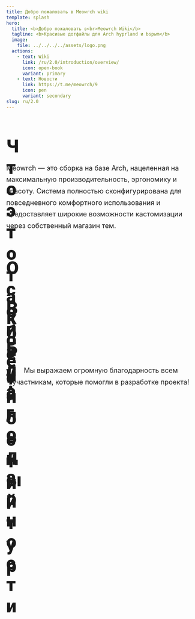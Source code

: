 ```yaml
---
title: Добро пожаловать в Meowrch wiki
template: splash
hero:
  title: <b>Добро пожаловать в<br>Meowrch Wiki</b>
  tagline: <b>Красивые дотфайлы для Arch hyprland и bspwm</b>
  image:
    file: ../../../../assets/logo.png
  actions:
    - text: Wiki
      link: /ru/2.0/introduction/overview/
      icon: open-book
      variant: primary
    - text: Новости
      link: https://t.me/meowrch/9
      icon: pen
      variant: secondary
slug: ru/2.0
---
```



<div style="margin-bottom: 3rem;">
  <h1 style="font-family: 'Roboto', sans-serif; font-weight: 900; font-size: 3rem; color: var(--ctp-text); display: flex; align-items: center; justify-content: flex-start; gap: 0.75rem; margin-bottom: 2rem;">
    <Icon name="information" style="color: var(--ctp-mauve); width: 2.5rem; height: 2.5rem;" />
    Что это такое?
  </h1>
  <p style="color: var(--ctp-subtext1); font-size: 1.125rem; line-height: 1.7; max-width: 800px; margin: 0 auto 2rem auto;">
    Meowrch — это сборка на базе Arch, нацеленная на максимальную производительность, эргономику и красоту. 
    Система полностью сконфигурирована для повседневного комфортного использования и предоставляет широкие возможности кастомизации через собственный магазин тем.
  </p>
</div>

<div style="margin-top: 4rem; margin-bottom: 3rem;">
  <h1 style="font-family: 'Roboto', sans-serif; font-weight: 900; font-size: 3rem; color: var(--ctp-text); display: flex; align-items: center; justify-content: flex-start; gap: 0.75rem; margin-bottom: 2rem;">
    <Icon name="star" style="color: var(--ctp-mauve); width: 2.5rem; height: 2.5rem;" />
    Особенности
  </h1>
</div>

<CardGrid stagger>
  <FeatureCard
    icon="setting"
    iconColor="settings"
    title="Полная конфигурация"
    body="Система полностью настроена для ежедневного комфортного использования"
  />
  <FeatureCard
    icon="puzzle"
    iconColor="custom"
    title="Кастомизация"
    body="Широкие возможности кастомизации и собственное хранилище кастомных тем"
  />
  <FeatureCard
    icon="rocket"
    iconColor="performance"
    title="Производительность"
    body="Горячие клавиши спроектированы для максимальной продуктивности"
  />
  <FeatureCard
    icon="download"
    iconColor="robot"
    title="Автоустановка"
    body="Автоматическая установка и настройка системы"
  />
  <FeatureCard
    icon="add-document"
    iconColor="package"
    title="Chaotic AUR"
    body="Поддержка Chaotic AUR для быстрого установления популярных AUR пакетов"
  />
  <FeatureCard
    icon="star"
    iconColor="design"
    title="Современный дизайн"
    body="Предоставление непрерывной и надежной поддержки для успешной работы проекта"
  />
</CardGrid>

<div style="margin-top: 4rem; margin-bottom: 3rem;">
  <h1 style="font-family: 'Roboto', sans-serif; font-weight: 900; font-size: 3rem; color: var(--ctp-text); display: flex; align-items: center; justify-content: flex-start; gap: 0.75rem; margin-bottom: 2rem;">
    <Icon name="laptop" style="color: var(--ctp-mauve); width: 2.5rem; height: 2.5rem;" />
    Визуальный тур
  </h1>
</div>

<CardGrid>
  <ShowcaseCard
    author="Meowrch"
    imageSrc={screenshot1.src}
    src="https://github.com/meowrch/meowrch"
  />
  <ShowcaseCard
    author="Meowrch"
    imageSrc={screenshot2.src}
    src="https://github.com/meowrch/meowrch"
  />
  <ShowcaseCard
    author="Meowrch"
    imageSrc={screenshot3.src}
    src="https://github.com/meowrch/meowrch"
  />
  <ShowcaseCard
    author="Meowrch"
    imageSrc={screenshot4.src}
    src="https://github.com/meowrch/meowrch"
  />
  <ShowcaseCard
    author="Meowrch"
    imageSrc={screenshot5.src}
    src="https://github.com/meowrch/meowrch"
  />
  <ShowcaseCard
    author="Meowrch"
    imageSrc={screenshot6.src}
    src="https://github.com/meowrch/meowrch"
  />
  <ShowcaseCard
    author="Meowrch"
    imageSrc={screenshot7.src}
    src="https://github.com/meowrch/meowrch"
  />
</CardGrid>

<div style="margin-top: 4rem; margin-bottom: 3rem;">
  <h1 style="font-family: 'Roboto', sans-serif; font-weight: 900; font-size: 3rem; color: var(--ctp-text); display: flex; align-items: center; justify-content: flex-start; gap: 0.75rem; margin-bottom: 2rem;">
    <Icon name="heart" style="color: var(--ctp-mauve); width: 2.5rem; height: 2.5rem;" />
    Благодарности
  </h1>
  <p style="color: var(--ctp-subtext1); font-size: 1.125rem; line-height: 1.7; max-width: 800px; margin: 0 auto 2rem auto; text-align: center;">
    Мы выражаем огромную благодарность всем участникам, которые помогли в разработке проекта!
  </p>
</div>

<CardGrid>
  <ContributorCard
    username="K1rsN7"
    contribution="Активно участвует в развитии проекта с самого начала, помогает с разработкой и решением проблем."
  />
  <ContributorCard
    username="haru2503"
    contribution="Всегда готов прийти на помощь другим пользователям, решает проблемы сообщества."
  />
  <ContributorCard
    username="Redm00us"
    contribution="Расширяет границы проекта, создавая версию для NixOS и адаптируя под новые платформы."
  />
</CardGrid>
